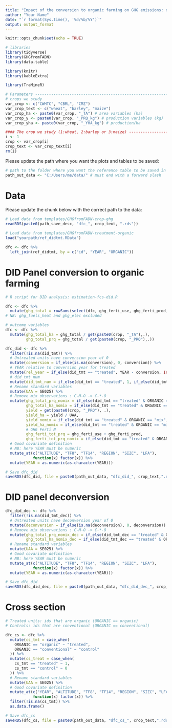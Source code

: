 ```yaml
---
title: "Impact of the conversion to organic farming on GHG emissions: data preparation"
author: "Your Name"
date: "`r format(Sys.time(), '%d/%b/%Y')`"
output: output_format
---
```


```r
knitr::opts_chunk$set(echo = TRUE)
```

```r
# libraries
library(tidyverse)
library(GHGfromFADN)
library(data.table)

library(knitr)
library(kableExtra)

library(TraMineR)
```

```r
# Parameters --------------------------------------------------------------
# crops we study
var_crop <- c("CWHTC", "CBRL", "CMZ")
var_crop_text <- c("wheat", "barley", "maize")
var_crop_ha <- paste0(var_crop, "_TA") # area variables (ha)
var_crop_y <- paste0(var_crop, "_PRQ_kg") # production variables (kg)
var_crop_yha <- paste0(var_crop, "_YHA_kg") # production/ha

#### The crop we study (1:wheat, 2:barley or 3:maize) -------------------
i <- 1
crop <- var_crop[i]
crop_text <- var_crop_text[i]
rm(i)
```

Please update the path where you want the plots and tables to be saved:
```r
# path to the folder where you want the reference table to be saved in the end of this document: 
path_out_data <- "C:/Users/me/data/" # must end with a forward slash
```

# Data
Please update the chunk below with the correct path to the data: 

```r
# Load data from templates/GHGfromFADN-crop-ghg 
readRDS(paste0(path_save_desc, "dfc_", crop_text, ".rds"))

# Load data from templates/GHGfromFADN-treatment-organic
load("yourpath/ref_didtmt.RData")
```

```r
dfc <- dfc %>%
  left_join(ref_didtmt, by = c("id", "YEAR", "ORGANIC"))
```


# DID Panel conversion to organic farming

```r
# R script for DID analysis: estimation-fcs-did.R

dfc <- dfc %>%
  mutate(ghg_total = rowSums(select(dfc, ghg_ferti_use, ghg_ferti_prod, ghg_cresidues, ghg_fuels_motors), na.rm = TRUE))
# NB: ghg_fuels_heat and ghg_elec excluded

# outcome variables
dfc <- dfc %>%
  mutate(ghg_total_ha = ghg_total / get(paste0(crop, "_TA"),.),
         ghg_total_prq = ghg_total / get(paste0(crop, "_PRQ"),.))

dfc_did <- dfc %>%
  filter(!is.na(did_tmt)) %>%
  # Untreated units have conversion year of 0
  mutate(conversion = if_else(is.na(conversion), 0, conversion)) %>%
  # YEAR relative to conversion year for treated
  mutate(rel_year = if_else(did_tmt == "treated", YEAR - conversion, Inf)) %>%
  # did_tmt_num
  mutate(did_tmt_num = if_else(did_tmt == "treated", 1, if_else(did_tmt == "control", 0, NA_real_))) %>%
  # Rename standard variables
  mutate(UAA = SE025) %>%
  # Remove mix observations : C-M-O -> C-*-O
  mutate(ghg_total_prq_nomix = if_else(did_tmt == "treated" & ORGANIC == "mix", NA_real_, ghg_total_prq),
         ghg_total_ha_nomix = if_else(did_tmt == "treated" & ORGANIC == "mix", NA_real_, ghg_total_ha),
         yield = get(paste0(crop, "_PRQ"), .),
         yield_ha = yield / UAA,
         yield_nomix = if_else(did_tmt == "treated" & ORGANIC == "mix", NA_real_, yield),
         yield_ha_nomix = if_else(did_tmt == "treated" & ORGANIC == "mix", NA_real_, yield_ha),
         # GHG Ferti N
         ghg_ferti_tot_prq = ghg_ferti_use + ghg_ferti_prod,
         ghg_ferti_tot_prq_nomix = if_else(did_tmt == "treated" & ORGANIC == "mix", NA_real_, ghg_ferti_tot_prq)) %>%
  # Good covariate definition
  # NB: here YEAR must be numeric
  mutate_at(c("ALTITUDE", "TF8", "TF14", "REGION", "SIZC", "LFA"),
            function(x) factor(x)) %>%
  mutate(YEAR = as.numeric(as.character(YEAR)))

# Save dfc_did
saveRDS(dfc_did, file = paste0(path_out_data, "dfc_did_", crop_text,".rds"))
```

# DID panel deconversion
```r
dfc_did_dec <- dfc %>%
  filter(!is.na(did_tmt_dec)) %>%
  # Untreated units have deconversion year of 0
  mutate(deconversion = if_else(is.na(deconversion), 0, deconversion)) %>%
  # Remove mix observations : C-M-O -> C-*-O
  mutate(ghg_total_prq_nomix_dec = if_else(did_tmt_dec == "treated" & ORGANIC == "mix", NA_real_, ghg_total_prq),
         ghg_total_ha_nomix_dec = if_else(did_tmt_dec == "treated" & ORGANIC == "mix", NA_real_, ghg_total_ha)) %>%
  # Rename standard variables
  mutate(UAA = SE025) %>%
  # Good covariate definition
  # NB: here YEAR must be numeric
  mutate_at(c("ALTITUDE", "TF8", "TF14", "REGION", "SIZC", "LFA"),
            function(x) factor(x)) %>%
  mutate(YEAR = as.numeric(as.character(YEAR)))

# Save dfc_did
saveRDS(dfc_did_dec, file = paste0(path_out_data, "dfc_did_dec_", crop_text,".rds"))
```

# Cross section 
```r
# Treated units: ids that are organic (ORGANIC == organic)
# Controls: ids that are conventional (ORGANIC == conventional)

dfc_cs <- dfc %>%
  mutate(cs_tmt = case_when(
    ORGANIC == "organic" ~ "treated",
    ORGANIC == "conventional" ~ "control"
  )) %>%
  mutate(cs_treat = case_when(
    cs_tmt == "treated" ~ 1,
    cs_tmt == "control" ~ 0
  )) %>%
  # Rename standard variables
  mutate(UAA = SE025) %>%
  # Good covariate definition
  mutate_at(c("YEAR", "ALTITUDE", "TF8", "TF14", "REGION", "SIZC", "LFA"),
            function(x) factor(x)) %>%
  filter(!is.na(cs_tmt)) %>%
  as.data.frame()

# Save dfc_cs
saveRDS(dfc_cs, file = paste0(path_out_data, "dfc_cs_", crop_text,".rds"))
```
